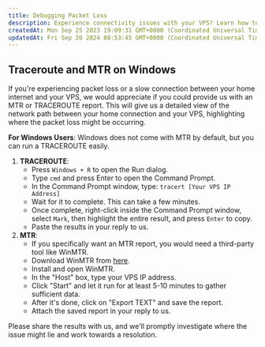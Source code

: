 ```yaml
---
title: Debugging Packet Loss
description: Experience connectivity issues with your VPS? Learn how to generate a detailed MTR or TRACEROUTE report on Windows to identify packet loss and speed up the resolution process
createdAt: Mon Sep 25 2023 19:09:31 GMT+0000 (Coordinated Universal Time)
updatedAt: Fri Sep 20 2024 08:53:45 GMT+0000 (Coordinated Universal Time)
---
```


## Traceroute and MTR on Windows

If you're experiencing packet loss or a slow connection between your home internet and your VPS, we would appreciate if you could provide us with an MTR or TRACEROUTE report. This will give us a detailed view of the network path between your home connection and your VPS, highlighting where the packet loss might be occurring.

**For Windows Users**:
Windows does not come with MTR by default, but you can run a TRACEROUTE easily.

1. **TRACEROUTE**:
   - Press `Windows + R` to open the Run dialog.
   - Type `cmd` and press Enter to open the Command Prompt.
   - In the Command Prompt window, type: `tracert [Your VPS IP Address]`
   - Wait for it to complete. This can take a few minutes.
   - Once complete, right-click inside the Command Prompt window, select `Mark`, then highlight the entire result, and press `Enter` to copy.
   - Paste the results in your reply to us.
2. **MTR**:
   - If you specifically want an MTR report, you would need a third-party tool like WinMTR.
   - Download WinMTR from <a href="https://winmtr.net" target="_blank">here</a>.
   - Install and open WinMTR.
   - In the "Host" box, type your VPS IP address.
   - Click "Start" and let it run for at least 5-10 minutes to gather sufficient data.
   - After it's done, click on "Export TEXT" and save the report.
   - Attach the saved report in your reply to us.

Please share the results with us, and we'll promptly investigate where the issue might lie and work towards a resolution.
